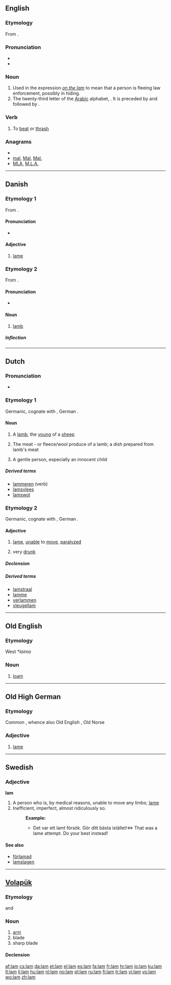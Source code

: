 {{also|Lam|Lam.|l-am|làm|lăm}}
==English==

===Etymology===
From {{etyl|non}} {{term|lemja|lang=non}}.

===Pronunciation===
* {{IPA|/læm/}}
* {{rhymes|æm}}

===Noun===
{{en-noun|-}}

# Used in the expression ''[[on the lam]]''  to mean that a person is fleeing law enforcement, possibly in hiding.
# The twenty-third letter of the [[Arabic]] alphabet, {{Arab|[[ﻝ]]}}. It is preceded by {{Arab|[[ك]]}} and followed by {{Arab|[[م]]}}.

===Verb===
{{en-verb|lams|lamming|lammed}}

# {{transitive}} To [[beat]] or [[thrash]]

===Anagrams===
* {{alphagram|alm}}
* [[mal#English|mal]], [[Mal#English|Mal]], [[Mal.#English|Mal.]]
* [[MLA#English|MLA]], [[M.L.A.#English|M.L.A.]]

----

==Danish==

===Etymology 1===
From {{etyl|non|da}} {{term|lami|lang=non}}.

====Pronunciation====
* {{IPA|/lam/|[lɒmˀ]|lang=da}}

====Adjective====
{{infl|da|adjective|neuter|lamt|definite and plural|lamme}}

# [[lame]]

===Etymology 2===
From {{etyl|non|da}} {{term|lamb|lang=non}}.

====Pronunciation====
* {{IPA|/lam/|[lɒmˀ]|lang=da}}

====Noun====
{{da-noun|stem=lamm|et}}

# [[lamb]]

=====Inflection=====
{{da-noun-infl|stem=lamm|et}}

----

==Dutch==

===Pronunciation===
* {{audio|Nl-lam.ogg|audio}}

===Etymology 1===
Germanic, cognate with {{term|lamb|lang=en}}, German {{term|Lamm|lang=de}}.

====Noun====
{{nl-noun|g=n|lammeren|lammetje}}
# A [[lamb]], the [[young]] of a [[sheep]]
# {{metonymy}} The meat - or fleece/wool produce of a lamb; a dish prepared from lamb's meat
# {{figurative}} A gentle person, especially an innocent child

=====Derived terms=====
{{top4}}
* [[lammeren]] (verb)
* [[lamsvlees]] {{n}}
* [[lamswol]]
{{bottom}}

===Etymology 2===
Germanic, cognate with {{term|lame|lang=en}}, German {{term|lamm|lang=de}}.

====Adjective====
{{nl-adj|lammer}}

# [[lame]], [[unable]] to [[move]], [[paralyzed]]
# {{informal|lang=nl}} very [[drunk]]

=====Declension=====
{{nl-decl-adj|lamme}}

=====Derived terms=====
* [[lamstraal]] {{m}}
* [[lamme]] {{m}}
* [[verlammen]]
* [[vleugellam]]

----

==Old English==

===Etymology===
West {{etyl|gem|ang}} *''laima''

===Noun===
{{infl|ang|noun|head=lām|g=m}}

# [[loam]]

----

==Old High German==

===Etymology===
Common {{proto|Germanic|lamaz|lang=goh}}, whence also Old English {{term|lama|lang=ang}}, Old Norse {{term|lami|lang=non}}

===Adjective===
{{infl|goh|adjective}}

# [[lame]]

----

==Swedish==

===Adjective===
{{sv-adj-reg}}
'''lam'''

# A person who is, by medical reasons, unable to move any limbs; [[lame]]
# Inefficient, imperfect, almost ridiculously so.
#: '''Example:'''
#:* Det var ett lamt försök. Gör ditt bästa istället!<=> That was a lame attempt. Do your best instead!

====See also====
* [[förlamad]]
* [[lamslagen]]

----

==[[Volapük]]==

===Etymology===
{{etyl|de|vo}} {{term|Arm|lang=de}} and {{etyl|en|vo}} {{term|arm|lang=en}}

===Noun===
{{infl|vo|noun}}

# [[arm]]
# blade
# sharp blade

====Declension====
{{vo-noun|lam}}

[[af:lam]]
[[cs:lam]]
[[da:lam]]
[[et:lam]]
[[el:lam]]
[[es:lam]]
[[fa:lam]]
[[fr:lam]]
[[hr:lam]]
[[io:lam]]
[[ku:lam]]
[[lt:lam]]
[[li:lam]]
[[hu:lam]]
[[nl:lam]]
[[no:lam]]
[[pl:lam]]
[[ru:lam]]
[[fi:lam]]
[[tr:lam]]
[[vi:lam]]
[[vo:lam]]
[[wo:lam]]
[[zh:lam]]